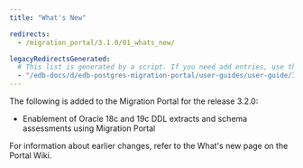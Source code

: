 ```yaml
---
title: "What's New"

redirects:
  - /migration_portal/3.1.0/01_whats_new/

legacyRedirectsGenerated:
  # This list is generated by a script. If you need add entries, use the `legacyRedirects` key.
  - "/edb-docs/d/edb-postgres-migration-portal/user-guides/user-guide/3.0.1/whats_new.html"
---
```


<div id="whats_new" class="registered_link"></div>

The following is added to the Migration Portal for the release 3.2.0:

- Enablement of Oracle 18c and 19c DDL extracts and schema assessments using Migration Portal

For information about earlier changes, refer to the What's new page on the Portal Wiki.